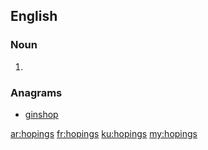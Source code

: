 ==English==

===Noun===
{{head|en|plural}}

# {{plural of|hoping|lang=en|nocat=1}}

===Anagrams===
* [[ginshop#English|ginshop]]

[[ar:hopings]]
[[fr:hopings]]
[[ku:hopings]]
[[my:hopings]]